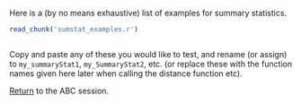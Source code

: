 Here is a (by no means exhaustive) list of examples for summary statistics.

```r
read_chunk('sumstat_examples.r')
```

```r
```

Copy and paste any of these you would like to test, and rename (or assign) to `my_summaryStat1`, `my_SummaryStat2`, etc. (or replace these with the function names given here later when calling the distance function etc).

[Return](ABC.md#summary-statistics) to the ABC session.

